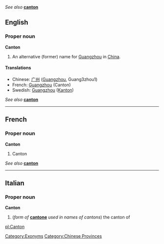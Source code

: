 ''See also'' '''[[canton]]'''

==English==
===Proper noun===
'''Canton'''

#An alternative (former) name for [[Guangzhou]] in [[China]].

====Translations====
*Chinese: [[广州]] ([[Guangzhou]], Guang3zhou1)
*French: [[Guangzhou]] (Canton)
*Swedish: [[Guangzhou]] ([[Kanton]])

''See also'' '''[[canton]]'''

----
==French==
===Proper noun===
'''Canton'''

#Canton

''See also'' '''[[canton]]'''

----
==Italian==
===Proper noun===
'''Canton'''

#(''form of'' '''[[cantone]]''' ''used in names of cantons'') the canton of

[[pl:Canton]]
[[Category:Exonyms]]
[[Category:Chinese Provinces]]